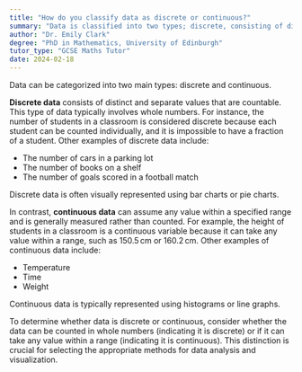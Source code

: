 ```yaml
---
title: "How do you classify data as discrete or continuous?"
summary: "Data is classified into two types; discrete, consisting of distinct values, and continuous, which can take any value within a specified range."
author: "Dr. Emily Clark"
degree: "PhD in Mathematics, University of Edinburgh"
tutor_type: "GCSE Maths Tutor"
date: 2024-02-18
---
```


Data can be categorized into two main types: discrete and continuous. 

**Discrete data** consists of distinct and separate values that are countable. This type of data typically involves whole numbers. For instance, the number of students in a classroom is considered discrete because each student can be counted individually, and it is impossible to have a fraction of a student. Other examples of discrete data include:

- The number of cars in a parking lot
- The number of books on a shelf
- The number of goals scored in a football match

Discrete data is often visually represented using bar charts or pie charts.

In contrast, **continuous data** can assume any value within a specified range and is generally measured rather than counted. For example, the height of students in a classroom is a continuous variable because it can take any value within a range, such as $150.5 \, \text{cm}$ or $160.2 \, \text{cm}$. Other examples of continuous data include:

- Temperature
- Time
- Weight

Continuous data is typically represented using histograms or line graphs.

To determine whether data is discrete or continuous, consider whether the data can be counted in whole numbers (indicating it is discrete) or if it can take any value within a range (indicating it is continuous). This distinction is crucial for selecting the appropriate methods for data analysis and visualization.
    